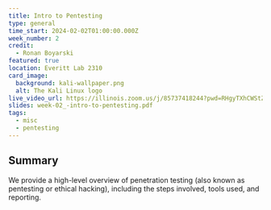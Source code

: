 ```yaml
---
title: Intro to Pentesting
type: general
time_start: 2024-02-02T01:00:00.000Z
week_number: 2
credit:
  - Ronan Boyarski
featured: true
location: Everitt Lab 2310
card_image:
  background: kali-wallpaper.png
  alt: The Kali Linux logo
live_video_url: https://illinois.zoom.us/j/85737418244?pwd=RHgyTXhCWStZOHhIenJ0NnNRNFZOUT09
slides: week-02_-intro-to-pentesting.pdf
tags:
  - misc
  - pentesting
---
```

## ﻿Summary

We provide a high-level overview of penetration testing (also known as pentesting or ethical hacking), including the steps involved, tools used, and reporting.